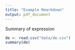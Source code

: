 ```yaml
---
title: "Example Rmarkdown"
output: pdf_document
---
```


Summary of expression

```r
de <- read.csv("data/de.csv")
summary(de)
```